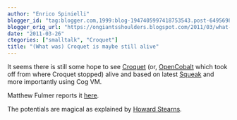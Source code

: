 ```yaml
---
author: "Enrico Spinielli"
blogger_id: "tag:blogger.com,1999:blog-1947405997418753543.post-6495698211884574537"
blogger_orig_url: "https://ongiantsshoulders.blogspot.com/2011/03/what-was-croquet-is-maybe-still-alive.html"
date: "2011-03-26"
ctegories: ["smalltalk", "Croquet"]
title: "(What was) Croquet is maybe still alive"
---
```


It seems there is still some hope to see [Croquet](https://www.opencroquet.org/) (or, [OpenCobalt](https://www.opencobalt.org/) which took off from where Croquet stopped) alive and based on latest [Squeak](https://www.squeak.org/) and more importantly using Cog VM.

Matthew Fulmer reports it [here](https://lists.squeakfoundation.org/pipermail/squeak-dev/2011-March/158209.html).

The potentials are magical as explained by [Howard Stearns](https://inventing-the-future.wetmachine.com/content/controlling-time-teatime).